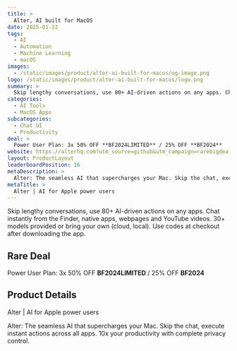 ```yaml
---
title: >
  Alter, AI built for MacOS
date: 2025-01-22
tags:
  - AI
  - Automation
  - Machine Learning
  - macOS
images:
  - /static/images/product/alter-ai-built-for-macos/og-image.png
logo: /static/images/product/alter-ai-built-for-macos/logo.png
summary: >
  Skip lengthy conversations, use 80+ AI-driven actions on any apps. Chat instantly from the Finder, native apps, webpages and YouTube videos. 30+ models provided or bring your own (cloud, local). Use codes at checkout after downloading the app.
categories:
  - AI Tools
  - MacOS Apps
subcategories:
  - Chat UI
  - Productivity
deal: >
  Power User Plan: 3x 50% OFF **BF2024LIMITED** / 25% OFF **BF2024**
website: https://alterhq.com?utm_source=github&utm_campaign=rarebigdeals&utm_content=blackfriday2024
layout: ProductLayout
leaderboardPosition: 16
metaDescription: >
  Alter: The seamless AI that supercharges your Mac. Skip the chat, execute instant actions across all apps. 10x your productivity with complete privacy control.
metaTitle: >
  Alter | AI for Apple power users
---
```

Skip lengthy conversations, use 80+ AI-driven actions on any apps. Chat instantly from the Finder, native apps, webpages and YouTube videos. 30+ models provided or bring your own (cloud, local). Use codes at checkout after downloading the app.

## Rare Deal

Power User Plan: 3x 50% OFF **BF2024LIMITED** / 25% OFF **BF2024**

## Product Details

Alter | AI for Apple power users

Alter: The seamless AI that supercharges your Mac. Skip the chat, execute instant actions across all apps. 10x your productivity with complete privacy control.

